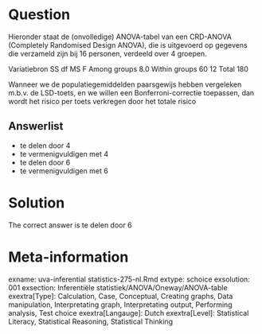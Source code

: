 Question
========

Hieronder staat de (onvolledige) ANOVA-tabel van een CRD-ANOVA (Completely Randomised Design ANOVA), die is uitgevoerd op gegevens die verzameld zijn bij 16 personen, verdeeld over 4 groepen.

Variatiebron SS df MS F
Among groups 8.0
Within groups 60 12
Total 180

Wanneer we de populatiegemiddelden paarsgewijs hebben vergeleken m.b.v. de LSD-toets, en we willen een Bonferroni-correctie toepassen, dan wordt het risico per toets verkregen door het totale risico 

Answerlist
----------
* te delen door 4
* te vermenigvuldigen met 4
* te delen door 6
* te vermenigvuldigen met 6

Solution
========

The correct answer is  te delen door 6 

Meta-information
================
exname: uva-inferential statistics-275-nl.Rmd 
extype: schoice 
exsolution: 001 
exsection: Inferentiële statistiek/ANOVA/Oneway/ANOVA-table
exextra[Type]: Calculation, Case, Conceptual, Creating graphs, Data manipulation, Interpretating graph, Interpretating output, Performing analysis, Test choice 
exextra[Langauge]: Dutch 
exextra[Level]: Statistical Literacy, Statistical Reasoning, Statistical Thinking 
